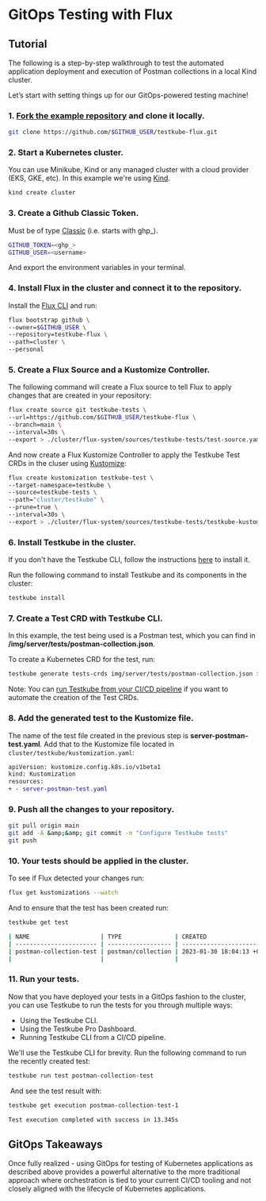 
# GitOps Testing with Flux

<LegacyWarning />

## Tutorial

The following is a step-by-step walkthrough to test the automated application deployment and execution of Postman collections in a local Kind cluster.

Let’s start with setting things up for our GitOps-powered testing machine!

### 1. [Fork the example repository](https://github.com/kubeshop/testkube-flux/fork) and clone it locally.

```sh
git clone https://github.com/$GITHUB_USER/testkube-flux.git
```

### 2. Start a Kubernetes cluster.

You can use Minikube, Kind or any managed cluster with a cloud provider (EKS, GKE, etc). In this example we're using [Kind](https://kind.sigs.k8s.io/).

```sh
kind create cluster
```

### 3. Create a Github Classic Token.

Must be of type [Classic](https://docs.github.com/en/authentication/keeping-your-account-and-data-secure/creating-a-personal-access-token#creating-a-personal-access-token-classic) (i.e. starts with ghp\_).

```sh
GITHUB_TOKEN=<ghp_>
GITHUB_USER=<username>
```

And export the environment variables in your terminal.

### 4. Install Flux in the cluster and connect it to the repository.

Install the [Flux CLI](https://fluxcd.io/flux/installation/) and run:

```sh
flux bootstrap github \
--owner=$GITHUB_USER \
--repository=testkube-flux \
--path=cluster \
--personal
```

### 5. Create a Flux Source and a Kustomize Controller.

The following command will create a Flux source to tell Flux to apply changes that are created in your repository:

```sh
flux create source git testkube-tests \
--url=https://github.com/$GITHUB_USER/testkube-flux \
--branch=main \
--interval=30s \
--export > ./cluster/flux-system/sources/testkube-tests/test-source.yaml
```

And now create a Flux Kustomize Controller to apply the Testkube Test CRDs in the cluser using [Kustomize](https://kubernetes.io/docs/tasks/manage-kubernetes-objects/kustomization/):

```sh
flux create kustomization testkube-test \
--target-namespace=testkube \
--source=testkube-tests \
--path="cluster/testkube" \
--prune=true \
--interval=30s \
--export > ./cluster/flux-system/sources/testkube-tests/testkube-kustomization.yaml
```

### 6. Install Testkube in the cluster.

If you don't have the Testkube CLI, follow the instructions [here](./install-cli) to install it.

Run the following command to install Testkube and its components in the cluster:

```sh
testkube install
```

### 7. Create a Test CRD with Testkube CLI.

In this example, the test being used is a Postman test, which you can find in **/img/server/tests/postman-collection.json**.

To create a Kubernetes CRD for the test, run:

```sh
testkube generate tests-crds img/server/tests/postman-collection.json > cluster/testkube/server-postman-test.yaml
```

Note: You can [run Testkube from your CI/CD pipeline](./cicd-overview.md) if you want to automate the creation of the Test CRDs.

### 8. Add the generated test to the Kustomize file.

The name of the test file created in the previous step is **server-postman-test.yaml**. Add that to the Kustomize file located in `cluster/testkube/kustomization.yaml`:

```diff
apiVersion: kustomize.config.k8s.io/v1beta1
kind: Kustomization
resources:
+ - server-postman-test.yaml
```

### 9. Push all the changes to your repository.

```sh
git pull origin main
git add -A &amp;&amp; git commit -m "Configure Testkube tests"
git push
```

### 10. Your tests should be applied in the cluster.

To see if Flux detected your changes run:

```sh
flux get kustomizations --watch
```

And to ensure that the test has been created run:

```sh
testkube get test
```

```sh title="Expected output:"
| NAME                    | TYPE               | CREATED                       | LABELS                                         |
| ----------------------- | ------------------ | ----------------------------- | ---------------------------------------------- |
| postman-collection-test | postman/collection | 2023-01-30 18:04:13 +0000 UTC | kustomize.toolkit.fluxcd.io/name=testkube-test |
|                         |                    |                               | kustomize.toolkit.fluxcd.io/name=testkube-test |
```

### 11. Run your tests.

Now that you have deployed your tests in a GitOps fashion to the cluster, you can use Testkube to run the tests for you through multiple ways:

- Using the Testkube CLI.
- Using the Testkube Pro Dashboard.
- Running Testkube CLI from a CI/CD pipeline.

We'll use the Testkube CLI for brevity. Run the following command to run the recently created test:

```sh
testkube run test postman-collection-test
```

‍
And see the test result with:

```sh
testkube get execution postman-collection-test-1
```

```sh title="Expected output:"
Test execution completed with success in 13.345s
```

## GitOps Takeaways

Once fully realized - using GitOps for testing of Kubernetes applications as described above provides a powerful alternative to the more traditional approach where orchestration is tied to your current CI/CD tooling and not closely aligned with the lifecycle of Kubernetes applications.
